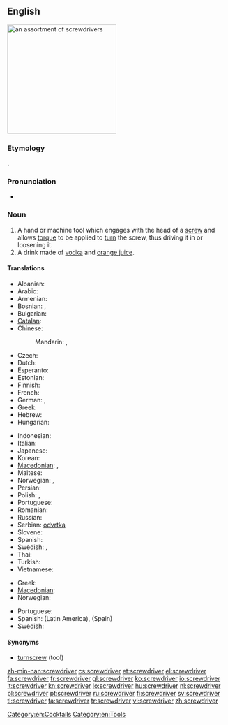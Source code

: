 ==English==
[[Image:Driver_tools.jpg|thumb|right|250px|an assortment of screwdrivers]]
{{wikipedia}}

===Etymology===
{{compound|screw|driver}}.

===Pronunciation===
* {{audio|en-us-screwdriver.ogg|Audio (US)}}

===Noun===
{{en-noun}}

# A hand or machine tool which engages with the head of a [[screw]] and allows [[torque]] to be applied to [[turn]] the screw, thus driving it in or loosening it.
# A drink made of [[vodka]] and [[orange juice]].

====Translations====
{{trans-top|tool}}
* Albanian: {{t|sq|kaçavida|xs=Albanian}}
* Arabic: {{t|ar|مفك البراغي|m|tr=mífak al-barāġī|sc=Arab}}
* Armenian: {{t-|hy|պտուտակահան|tr=ptutakahan}}
* Bosnian: {{t|bs|odvijač|m}}, {{t|bs|šarafciger|m}}
* Bulgarian: {{t|bg|oтвертка|tr=otvértka}}
* [[Catalan]]: {{t|ca|tornavís|m}}
* Chinese:
*: Mandarin: {{t|zh|螺絲刀|sc=Hani}}, {{t|zh|螺丝刀|tr=luósīdāo|sc=Hani}}
* Czech: {{t-|cs|šroubovák|m}}
* Dutch: {{t+|nl|schroevendraaier|m}} <!-- [[schroevedraaier]] is no official Dutch spelling -->
* Esperanto: {{t-|eo|ŝraŭboturnilo|xs=Esperanto}}
* Estonian: {{t|et|kruvikeeraja}}
* Finnish: {{t+|fi|ruuvimeisseli}}
* French: {{t+|fr|tournevis|m}}
* German: {{t+|de|Schraubenzieher|m}}, {{t+|de|Schraubendreher|m}}
* Greek: {{t+|el|κατσαβίδι|n|tr=katsavídi}}
* Hebrew: {{t+|he|מברג|m|tr=mavreg}}
* Hungarian: {{t+|hu|csavarhúzó}}
{{trans-mid}}
* Indonesian: {{t-|id|obeng|xs=Indonesian}}
* Italian: {{t+|it|cacciavite|m}}
* Japanese: {{t-|ja|スクリュードライバー|tr=sukuryūdoraibā}}
* Korean: {{t+|ko|나사돌리개|tr=nasadolligae|sc=Hang}}
* [[Macedonian]]: {{t|mk|одвртка|f|tr=ódvrtka}}, {{t|mk|шрафцигер|m|tr=šráfciger}}
* Maltese: {{t-|mt|tornavit|m|xs=Maltese}}
* Norwegian: {{t+|no|skrujern}}, {{t-|no|skrutrekker}}
* Persian: {{t|fa|پیچ‌گوشتی|tr=pič-gušti|xs=Persian}} <!-- inserted zero-width non-joiner -->
* Polish: {{t|pl|śrubokręt|m}}, {{t|pl|wkrętak|m}}
* Portuguese: {{t+|pt|chave de fenda|f}}
* Romanian: {{t-|ro|șurubelniță|f}}
* Russian: {{t+|ru|отвёртка|f|tr=otvjórtka}}
* Serbian: [[odvrtka]] {{f}}
* Slovene: {{t+|sl|izvijač|m}}
* Spanish: {{t-|es|destornillador|m}}
* Swedish: {{t+|sv|skruvmejsel|c}} {{qualifier|hand tool}} , {{t+|sv|skruvdragare|c}} {{qualifier|machine tool}}
* Thai: {{t|th|ไขควง|tr=khaikhuaang }}
* Turkish: {{t+|tr|tornavida}}
* Vietnamese: {{t|vi|chìa vít|xs=Vietnamese}}
{{trans-bottom}}

{{trans-top|drink}}
* Greek: {{t|el|βότκα πορτοκάλι|f|tr=vótka portokáli|sc=Grek}}
* [[Macedonian]]: {{t|mk|шрафцигер|m|tr=šráfciger}}
* Norwegian: {{t-|no|screwdriver|m}}
{{trans-mid}}
* Portuguese: {{t-|pt|vodca com suco de laranja|f}}
* Spanish: {{t|es|desarmador|m}} (Latin America), {{t|es|vodka con naranja|f}} (Spain)
* Swedish: {{t+|sv|screwdriver|c}}
{{trans-bottom}}

====Synonyms====
* [[turnscrew]] (tool)

[[Category:en:Cocktails]]
[[Category:en:Tools]]

[[zh-min-nan:screwdriver]]
[[cs:screwdriver]]
[[et:screwdriver]]
[[el:screwdriver]]
[[fa:screwdriver]]
[[fr:screwdriver]]
[[gl:screwdriver]]
[[ko:screwdriver]]
[[io:screwdriver]]
[[it:screwdriver]]
[[kn:screwdriver]]
[[lo:screwdriver]]
[[hu:screwdriver]]
[[nl:screwdriver]]
[[pl:screwdriver]]
[[pt:screwdriver]]
[[ru:screwdriver]]
[[fi:screwdriver]]
[[sv:screwdriver]]
[[tl:screwdriver]]
[[ta:screwdriver]]
[[tr:screwdriver]]
[[vi:screwdriver]]
[[zh:screwdriver]]